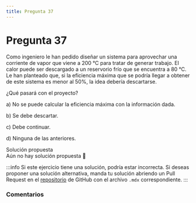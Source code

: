 ```yaml
---
title: Pregunta 37
---
```



# Pregunta 37

<div className="exercise">
Como ingeniero le han pedido diseñar un sistema para aprovechar una corriente de vapor que viene
a 200 °C para tratar de generar trabajo. El calor puede ser descargado a un reservorio frío que se
encuentra a 80 °C. Le han planteado que, si la eficiencia máxima que se podría llegar a obtener de
este sistema es menor al 50%, la idea debería descartarse.

¿Qué pasará con el proyecto?

a) No se puede calcular la eficiencia máxima con la información dada.

b) Se debe descartar.

c) Debe continuar.

d) Ninguna de las anteriores.

</div>

<MDXDetails>
<summary>Solución propuesta</summary>

<div className="exercise">
Aún no hay solución propuesta 🥲
</div>

:::info
Si este ejercicio tiene una solución, podría estar incorrecta. Si deseas proponer una solución alternativa, manda tu solución abriendo
un Pull Request en el [repositorio](https://github.com/crow-rojas/apuntes-fundamentals/pulls) de GitHub con el archivo
`.mdx` correspondiente.
:::

</MDXDetails>

### Comentarios

<Disqus
  url="https://crow-rojas.github.io/apuntes-fundamentals/docs/mathematics/linear-algebra/exercises/2024-2/p08"
  identifier="docs/mathematics/linear-algebra/exercises/2024-2/p08"
  title="2024-2 Álgebra Lineal - Pregunta 08"
/>
